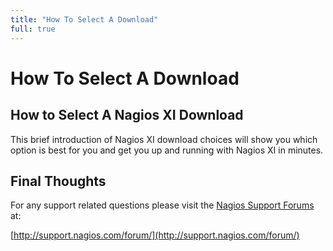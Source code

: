---
title: "How To Select A Download"
full: true
---

# How To Select A Download

## How to Select A Nagios XI Download

This brief introduction of Nagios XI download choices will show you which option is best for you and get you up and running with Nagios XI in minutes.

## Final Thoughts

For any support related questions please visit the [Nagios Support Forums](http://support.nagios.com/forum/) at:

[http://support.nagios.com/forum/](http://support.nagios.com/forum/)